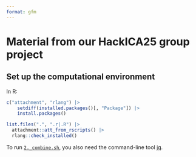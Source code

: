 ```yaml
---
format: gfm
---
```


# Material from our HackICA25 group project

## Set up the computational environment

In R:
```r
c("attachment", "rlang") |> 
    setdiff(installed.packages()[, "Package"]) |> 
    install.packages()

list.files(".", ".r|.R") |> 
  attachment::att_from_rscripts() |> 
  rlang::check_installed()
```

To run [`2._combine.sh`](2._combine.sh), you also need the command-line tool [jq](https://jqlang.org/).
